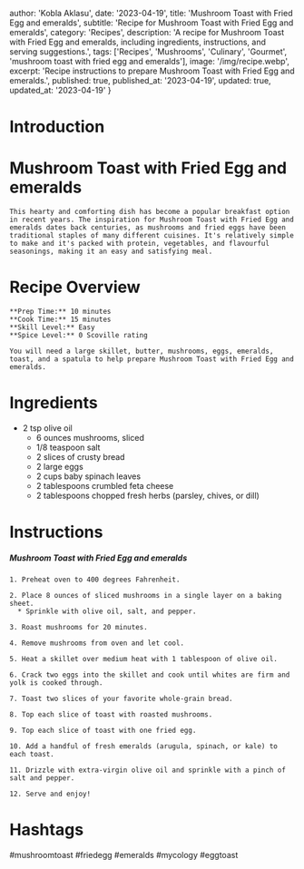 
  author: 'Kobla Aklasu',
  date: '2023-04-19',
  title: 'Mushroom Toast with Fried Egg and emeralds',
  subtitle: 'Recipe for Mushroom Toast with Fried Egg and emeralds',
  category: 'Recipes',
  description: 'A recipe for Mushroom Toast with Fried Egg and emeralds, including ingredients, instructions, and serving suggestions.',
  tags: ['Recipes', 'Mushrooms', 'Culinary', 'Gourmet', 'mushroom toast with fried egg and emeralds'],
  image: '/img/recipe.webp',
  excerpt: 'Recipe instructions to prepare Mushroom Toast with Fried Egg and emeralds.',
  published: true,
  published_at: '2023-04-19',
  updated: true,
  updated_at: '2023-04-19'
}


  # Introduction

# Mushroom Toast with Fried Egg and emeralds
    
    This hearty and comforting dish has become a popular breakfast option in recent years. The inspiration for Mushroom Toast with Fried Egg and emeralds dates back centuries, as mushrooms and fried eggs have been traditional staples of many different cuisines. It's relatively simple to make and it's packed with protein, vegetables, and flavourful seasonings, making it an easy and satisfying meal.

# Recipe Overview

    **Prep Time:** 10 minutes  
    **Cook Time:** 15 minutes  
    **Skill Level:** Easy  
    **Spice Level:** 0 Scoville rating  
    
    You will need a large skillet, butter, mushrooms, eggs, emeralds, toast, and a spatula to help prepare Mushroom Toast with Fried Egg and emeralds.

# Ingredients

- 2 tsp olive oil 
    - 6 ounces mushrooms, sliced 
    - 1/8 teaspoon salt 
    - 2 slices of crusty bread 
    - 2 large eggs 
    - 2 cups baby spinach leaves 
    - 2 tablespoons crumbled feta cheese 
    - 2 tablespoons chopped fresh herbs (parsley, chives, or dill)

# Instructions

##### Mushroom Toast with Fried Egg and emeralds
    
    1. Preheat oven to 400 degrees Fahrenheit.
    
    2. Place 8 ounces of sliced mushrooms in a single layer on a baking sheet.
      * Sprinkle with olive oil, salt, and pepper.
    
    3. Roast mushrooms for 20 minutes.
    
    4. Remove mushrooms from oven and let cool.
    
    5. Heat a skillet over medium heat with 1 tablespoon of olive oil.
    
    6. Crack two eggs into the skillet and cook until whites are firm and yolk is cooked through.
    
    7. Toast two slices of your favorite whole-grain bread.
    
    8. Top each slice of toast with roasted mushrooms.
    
    9. Top each slice of toast with one fried egg.
    
    10. Add a handful of fresh emeralds (arugula, spinach, or kale) to each toast.
    
    11. Drizzle with extra-virgin olive oil and sprinkle with a pinch of salt and pepper.
    
    12. Serve and enjoy!

# Hashtags

#mushroomtoast #friedegg #emeralds #mycology #eggtoast



